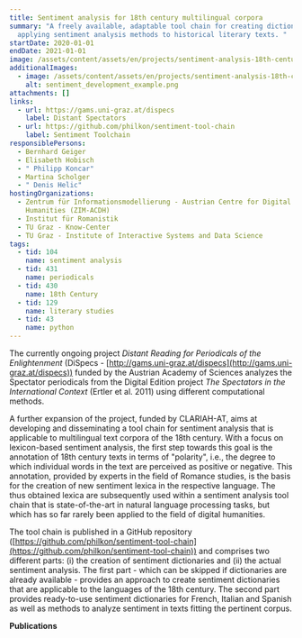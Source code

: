 ```yaml
---
title: Sentiment analysis for 18th century multilingual corpora
summary: "A freely available, adaptable tool chain for creating dictionaries and
  applying sentiment analysis methods to historical literary texts. "
startDate: 2020-01-01
endDate: 2021-01-01
image: /assets/content/assets/en/projects/sentiment-analysis-18th-century-multilingual-corpora/word_highlight_example2.png
additionalImages:
  - image: /assets/content/assets/en/projects/sentiment-analysis-18th-century-multilingual-corpora/additionalImages/sentiment_development_example.png
    alt: sentiment_development_example.png
attachments: []
links:
  - url: https://gams.uni-graz.at/dispecs
    label: Distant Spectators
  - url: https://github.com/philkon/sentiment-tool-chain
    label: Sentiment Toolchain
responsiblePersons:
  - Bernhard Geiger
  - Elisabeth Hobisch
  - " Philipp Koncar"
  - Martina Scholger
  - " Denis Helic"
hostingOrganizations:
  - Zentrum für Informationsmodellierung - Austrian Centre for Digital
    Humanities (ZIM-ACDH)
  - Institut für Romanistik
  - TU Graz - Know-Center
  - TU Graz - Institute of Interactive Systems and Data Science
tags:
  - tid: 104
    name: sentiment analysis
  - tid: 431
    name: periodicals
  - tid: 430
    name: 18th Century
  - tid: 129
    name: literary studies
  - tid: 43
    name: python
---
```

The currently ongoing project _Distant Reading for Periodicals of the Enlightenment_ (DiSpecs - [http://gams.uni-graz.at/dispecs](http://gams.uni-graz.at/dispecs)) funded by the Austrian Academy of Sciences analyzes the Spectator periodicals from the Digital Edition project _The Spectators in the International Context_ (Ertler et al. 2011) using different computational methods.

A further expansion of the project, funded by CLARIAH-AT, aims at developing and disseminating a tool chain for sentiment analysis that is applicable to multilingual text corpora of the 18th century. With a focus on lexicon-based sentiment analysis, the first step towards this goal is the annotation of 18th century texts in terms of "polarity", i.e., the degree to which individual words in the text are perceived as positive or negative. This annotation, provided by experts in the field of Romance studies, is the basis for the creation of new sentiment lexica in the respective language. The thus obtained lexica are subsequently used within a sentiment analysis tool chain that is state-of-the-art in natural language processing tasks, but which has so far rarely been applied to the field of digital humanities.

The tool chain is published in a GitHub repository ([https://github.com/philkon/sentiment-tool-chain](https://github.com/philkon/sentiment-tool-chain)) and comprises two different parts: (i) the creation of sentiment dictionaries and (ii) the actual sentiment analysis. The first part - which can be skipped if dictionaries are already available - provides an approach to create sentiment dictionaries that are applicable to the languages of the 18th century. The second part provides ready-to-use sentiment dictionaries for French, Italian and Spanish as well as methods to analyze sentiment in texts fitting the pertinent corpus.

**Publications**

